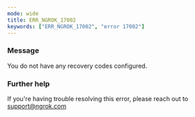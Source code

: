 ```yaml
---
mode: wide
title: ERR_NGROK_17002
keywords: ["ERR_NGROK_17002", "error 17002"]
---
```



### Message

You do not have any recovery codes configured.

<ErrorDetails />

### Further help

If you're having trouble resolving this error, please reach out to [support@ngrok.com](mailto:support@ngrok.com?subject=Help%20with%20ERR_NGROK_17002)

